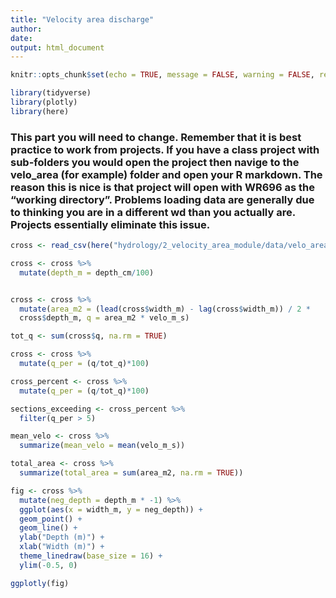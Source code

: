 ```yaml
---
title: "Velocity area discharge"
author: 
date: 
output: html_document
---
```



```r

knitr::opts_chunk$set(echo = TRUE, message = FALSE, warning = FALSE, results = FALSE)

```

```r
library(tidyverse)
library(plotly)
library(here)
```
### This part you will need to change. Remember that it is best practice to work from projects. If you have a class project with sub-folders you would open the project then navige to the velo_area (for example) folder and open your R markdown. The reason this is nice is that project will open with WR696 as the "working directory". Problems loading data are generally due to thinking you are in a different wd than you actually are. Projects essentially eliminate this issue. 

```r
cross <- read_csv(here("hydrology/2_velocity_area_module/data/velo_area_data_R.csv"))
```


```r

cross <- cross %>% 
  mutate(depth_m = depth_cm/100)


cross <- cross %>% 
  mutate(area_m2 = (lead(cross$width_m) - lag(cross$width_m)) / 2 *
  cross$depth_m, q = area_m2 * velo_m_s)

tot_q <- sum(cross$q, na.rm = TRUE)

cross <- cross %>% 
  mutate(q_per = (q/tot_q)*100)

```

```r
cross_percent <- cross %>% 
  mutate(q_per = (q/tot_q)*100)

sections_exceeding <- cross_percent %>% 
  filter(q_per > 5)

mean_velo <- cross %>% 
  summarize(mean_velo = mean(velo_m_s))

total_area <- cross %>% 
  summarize(total_area = sum(area_m2, na.rm = TRUE))
```

```r
fig <- cross %>% 
  mutate(neg_depth = depth_m * -1) %>% 
  ggplot(aes(x = width_m, y = neg_depth)) +
  geom_point() +
  geom_line() +
  ylab("Depth (m)") +
  xlab("Width (m)") +
  theme_linedraw(base_size = 16) +
  ylim(-0.5, 0)

ggplotly(fig)

```


